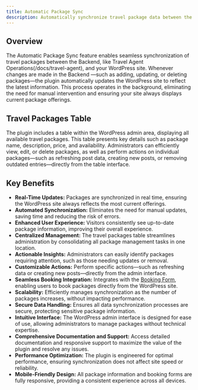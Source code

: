 ```yaml
---
title: Automatic Package Sync
description: Automatically synchronize travel package data between the Backend, and your WordPress site, ensuring real-time updates and seamless content management.
---
```



## Overview

The Automatic Package Sync feature enables seamless synchronization of travel packages between the Backend, like Travel Agent Operations(/docs/travel-agent), and your WordPress site. Whenever changes are made in the Backend —such as adding, updating, or deleting packages—the plugin automatically updates the WordPress site to reflect the latest information. This process operates in the background, eliminating the need for manual intervention and ensuring your site always displays current package offerings.


## Travel Packages Table

The plugin includes a table within the WordPress admin area, displaying all available travel packages. This table presents key details such as package name, description, price, and availability. Administrators can efficiently view, edit, or delete packages, as well as perform actions on individual packages—such as refreshing post data, creating new posts, or removing outdated entries—directly from the table interface.


## Key Benefits

- **Real-Time Updates:** Packages are synchronized in real time, ensuring the WordPress site always reflects the most current offerings.
- **Automated Synchronization:** Eliminates the need for manual updates, saving time and reducing the risk of errors.
- **Enhanced User Experience:** Visitors consistently see up-to-date package information, improving their overall experience.
- **Centralized Management:** The travel packages table streamlines administration by consolidating all package management tasks in one location.
- **Actionable Insights:** Administrators can easily identify packages requiring attention, such as those needing updates or removal.
- **Customizable Actions:** Perform specific actions—such as refreshing data or creating new posts—directly from the admin interface.
- **Seamless Booking Integration:** Integrates with the [Booking Form](/docs/travel-agent-web-bookings), enabling users to book packages directly from the WordPress site.
- **Scalability:** Efficiently manages synchronization as the number of packages increases, without impacting performance.
- **Secure Data Handling:** Ensures all data synchronization processes are secure, protecting sensitive package information.
- **Intuitive Interface:** The WordPress admin interface is designed for ease of use, allowing administrators to manage packages without technical expertise.
- **Comprehensive Documentation and Support:** Access detailed documentation and responsive support to maximize the value of the plugin and resolve any issues.
- **Performance Optimization:** The plugin is engineered for optimal performance, ensuring synchronization does not affect site speed or reliability.
- **Mobile-Friendly Design:** All package information and booking forms are fully responsive, providing a consistent experience across all devices.
